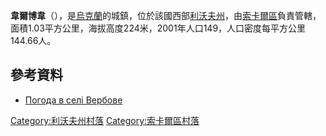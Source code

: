 {{coord|50|26|33|N|24|4|46|E|scale:100000|display=title}}

'''韋爾博韋'''（{{lang-uk|Вербове}}），是[[烏克蘭|烏克蘭]]的城鎮，位於該國西部[[利沃夫州|利沃夫州]]，由[[索卡爾區|索卡爾區]]負責管轄，面積1.03平方公里，海拔高度224米，2001年人口149，人口密度每平方公里144.66人。

==參考資料==
* [http://weather.in.ua/ua/l'vovskaja/3126 Погода в селі Вербове] {{Wayback|url=http://weather.in.ua/ua/l'vovskaja/3126 |date=20111221181356 }}

[[Category:利沃夫州村落|Category:利沃夫州村落]]
[[Category:索卡爾區村落|Category:索卡爾區村落]]


{{Lviv-geo-stub}}